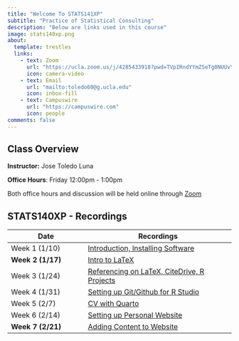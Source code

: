 ```yaml
---
title: "Welcome To STATS141XP"
subtitle: "Practice of Statistical Consulting"
description: "Below are links used in this course"
image: stats140xp.png
about:
  template: trestles
  links:
    - text: Zoom
      url: "https://ucla.zoom.us/j/4285433918?pwd=TVpIRndYYmZSeTg0NUUvYlhTWllUQT09"
      icon: camera-video
    - text: Email
      url: "mailto:toledo60@g.ucla.edu"
      icon: inbox-fill
    - text: Campuswire
      url: "https://campuswire.com"
      icon: people
comments: false
---
```


::: column-page
## Class Overview

**Instructor:** Jose Toledo Luna

**Office Hours**: Friday 12:00pm - 1:00pm <br/>

Both office hours and discussion will be held online through [Zoom](https://ucla.zoom.us/j/4285433918?pwd=TVpIRndYYmZSeTg0NUUvYlhTWllUQT09)


## STATS140XP - Recordings

| **Date**          | Recordings                                                                                                                                                      |
|-------------------------|-----------------------------------------------|
| Week 1 (1/10)     | [Introduction, Installing Software](https://ucla.zoom.us/rec/share/MPUg4L6xX3uA6G3tmiaSZ0PFMBdAHBoxzM6681FQgH52F2h6UNtcwULDqBNlRqb-.sxcyH0Uo4wZ-SJgb)           |
| **Week 2 (1/17)** | [Intro to LaTeX](https://ucla.zoom.us/rec/share/tkUdRGTTeuL99eNX8VZoFdHbJ2p30HjMDpYTs5XLQ3ppTWI8VUmhlvlXpUsPnxMo.ioLfQQv7kS1LkBLQ)                              |
| Week 3 (1/24)     | [Referencing on LaTeX, CiteDrive, R Projects](https://ucla.zoom.us/rec/share/Jjpatc7CLNpisJ2wCCD0LsR5So3NXznjcPWPBKIt4JRFEmsLMp_3aYTM_COYHIyX.XSHAAkaHBZNLqBJ-) |
| Week 4 (1/31)     | [Setting up Git/Github for R Studio](https://ucla.zoom.us/rec/share/8qzl7jhK2jm2aAt4aR6IVngpDjIk1FhFNvi_FrQonz5HQZCYtaazBxkS8qwaRss._dutcJTTbi-Dmc1h)           |
| Week 5 (2/7)      | [CV with Quarto](https://ucla.zoom.us/rec/share/sZSvm8pgvYkL1zGG3EyT7vXDPWpbX5sBXRpBji5Y6FTC7C9W1_aIuIKaSPRtSWgQ.-cDZWyLAIRKHbznc)                              |
| Week 6 (2/14)     | [Setting up Personal Website](https://ucla.zoom.us/rec/share/FCAjlayGSJ5fSn5oL_qjuYhdsBpWiNkip8yRenmAnlftnsipGuyGEnwrg-x0_yln.zT9eZMDluPe94CEr)                 |
| **Week 7 (2/21)** | [Adding Content to Website](https://ucla.zoom.us/rec/share/JXP7N70ZucvY84cI5DyY1XFi0kYmbjR0BnkGGJvpgDsQRRkX1U65v4gN-94r0HX2.yeNIk7dPkga5Wd3v)                   |
:::
